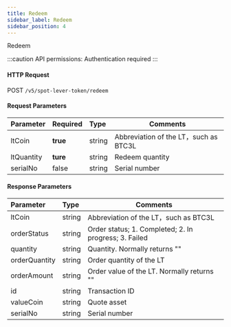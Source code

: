 ```yaml
---
title: Redeem
sidebar_label: Redeem
sidebar_position: 4
---
```

Redeem

:::caution
API permissions: Authentication required
:::


#### HTTP Request
POST `/v5/spot-lever-token/redeem`

#### Request Parameters
| Parameter | Required | Type | Comments|
|:----- |:-------|:-----|------ |
|ltCoin |**true** |string |Abbreviation of the LT，such as BTC3L |
|ltQuantity |**ture** |string |Redeem quantity |
|serialNo |false |string |Serial number |

#### Response Parameters
| Parameter | Type | Comments|
|:----- |:-----|----- |
|ltCoin |string |Abbreviation of the LT，such as BTC3L |
|orderStatus |string |Order status; 1. Completed; 2. In progress; 3. Failed |
|quantity |string |Quantity. Normally returns "" |
|orderQuantity |string |Order quantity of the LT |
|orderAmount |string |Order value of the LT. Normally returns "" |
|id	|string	|Transaction ID |
|valueCoin |string |Quote asset |
|serialNo |string |Serial number |